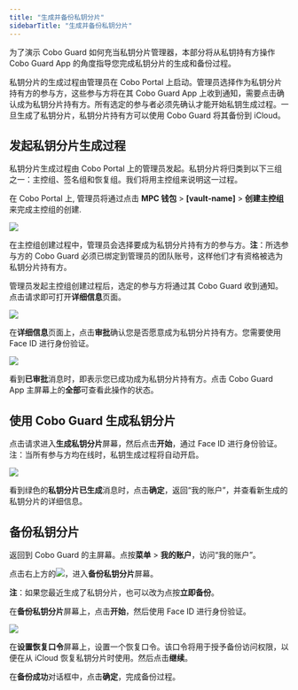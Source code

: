 ```yaml
---
title: "生成并备份私钥分片"
sidebarTitle: "生成并备份私钥分片"
---
```

为了演示 Cobo Guard 如何充当私钥分片管理器，本部分将从私钥持有方操作 Cobo Guard App 的角度指导您完成私钥分片的生成和备份过程。

私钥分片的生成过程由管理员在 Cobo Portal 上启动。管理员选择作为私钥分片持有方的参与方，这些参与方将在其 Cobo Guard App 上收到通知，需要点击确认成为私钥分片持有方。所有选定的参与者必须先确认才能开始私钥生成过程。一旦生成了私钥分片，私钥分片持有方可以使用 Cobo Guard 将其备份到 iCloud。

## 发起私钥分片生成过程

私钥分片生成过程由 Cobo Portal 上的管理员发起。私钥分片将归类到以下三组之一：主控组、签名组和恢复组。我们将用主控组来说明这一过程。

在 Cobo Portal 上, 管理员将通过点击 **MPC 钱包** > **[vault-name]** > **创建主控组**来完成主控组的创建.

<img src="/en/images/cobo-guard/common/createmaingroup.png" className="screenshot_full_screen"></img>

在主控组创建过程中，管理员会选择要成为私钥分片持有方的参与方。**注**：所选参与方的 Cobo Guard 必须已绑定到管理员的团队账号，这样他们才有资格被选为私钥分片持有方。

管理员发起主控组创建过程后，选定的参与方将通过其 Cobo Guard 收到通知。点击请求即可打开**详细信息**页面。

<img src="/en/images/cobo-guard/common/become.png" className="screenshot_nav_bar"></img>

在**详细信息**页面上，点击**审批**确认您是否愿意成为私钥分片持有方。您需要使用 Face ID 进行身份验证。

<img src="/en/images/cobo-guard/common/become1.png" className="screenshot_nav_bar"></img>

看到**已审批**消息时，即表示您已成功成为私钥分片持有方。点击 Cobo Guard App 主屏幕上的**全部**可查看此操作的状态。

## 使用 Cobo Guard 生成私钥分片

点击请求进入**生成私钥分片**屏幕，然后点击**开始**，通过 Face ID 进行身份验证。注：当所有参与方均在线时，私钥生成过程将自动开启。

<img src="/en/images/cobo-guard/common/keygen.png" className="screenshot_nav_bar"></img>

看到绿色的**私钥分片已生成**消息时，点击**确定**，返回“我的账户”，并查看新生成的私钥分片的详细信息。

## 备份私钥分片

返回到 Cobo Guard 的主屏幕。点按**菜单** > **我的账户**，访问“我的账户”。

点击右上方的<img src="/cn/images/cobo-guard/common/icon_cloud.svg" className="icon"></img>，进入**备份私钥分片**屏幕。

**注**：如果您最近生成了私钥分片，也可以改为点按**立即备份**。

在**备份私钥分片**屏幕上，点击**开始**，然后使用 Face ID 进行身份验证。

<img src="/en/images/cobo-guard/common/backup.png" className="screenshot_nav_bar"></img>

在**设置恢复口令**屏幕上，设置一个恢复口令。该口令将用于授予备份访问权限，以便在从 iCloud 恢复私钥分片时使用。然后点击**继续**。

在**备份成功**对话框中，点击**确定**，完成备份过程。